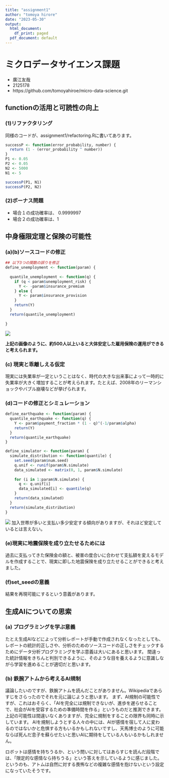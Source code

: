 ```yaml
---
title: "assignment1"
author: "tomoya hirore"
date: "2023-05-30"
output:
  html_document:
    df_print: paged
  pdf_document: default
---
```

# ミクロデータサイエンス課題
- 廣江友哉
- 2125178
- https://github.com/tomoyahiroe/micro-data-science.git


## functionの活用と可読性の向上

### (1)リファクタリング
同様のコードが、assignment1/refactoring.Rに書いてあります。
```r
successP <- function(error_probability, number) {
  return (1 - (error_probability ^ number))
}
P1 <- 0.05
P2 <- 0.05
N2 <- 5000
N1 <- 5

successP(P1, N1)
successP(P2, N2)
```

### (2)ボーナス問題
- 場合１の成功確率は、 0.9999997
- 場合２の成功確率は、1

## 中身極限定理と保険の可能性

### (a)(b)ソースコードの修正

```r
## 以下3つの関数の誤りを修正
define_unemployment <- function(param) {
  
  quantile_unemployment <- function(q) {
    if (q < param$unemployment_risk) {
      Y <- -param$insurance_premium
    } else {
      Y <- param$insurance_provision
    }
    return(Y)
  }
  return(quantile_unemployment)
  
}
```


![](./result/unemployment-insurance-payment-simulation.jpeg)

**上記の画像のように、約500人以上いると大体安定した雇用保険の運用ができると考えられます。**

### (c) 現実と乖離しえる仮定

現実には失業率が一定ということはなく、時代の大きな出来事によって一時的に失業率が大きく増加することが考えられます。たとえば、2008年のリーマンショックやバブル崩壊などが挙げられます。

### (d)コードの修正とシミュレーション

```r
define_earthquake <- function(param) {
  quantile_earthquake <- function(q) {
    Y <- param$payment_fraction * (1 - q)^(-1/param$alpha)
    return(Y)
  }
  return(quantile_earthquake)
}

define_simulator <- function(param) {
  simulate_distribution <- function(quantile) {
    set.seed(param$num.seed)
    q.unif <- runif(param$N.simulate)
    data_simulated <- matrix(0, 1, param$N.simulate)
    
    for (i in 1:param$N.simulate) {
      q <- q.unif[i]
      data_simulated[i] <- quantile(q)
    }
    return(data_simulated)
  }
  return(simulate_distribution)
}
```
![](./result/earthquake-insurance-payment-simulation.jpeg)
加入世帯が多いと支払い多少安定する傾向がありますが、それほど安定しているとは言えない。

### (e)現実に地震保険を成り立たせるためには

過去に支払ってきた保険金の額と、被害の度合いに合わせて支払額を変えるモデルを作成することで、現実に即した地震保険を成り立たせることができると考えました。

### (f)set_seedの意義

結果を再現可能にするという意義があります。

## 生成AIについての思索

### (a) プログラミングを学ぶ意義

たとえ生成AIなどによって分析レポートが手動で作成されなくなったとしても、レポートの統計的正しさや、分析のためのソースコードの正しさをチェックするためにデータ分析プログラミングを学ぶ意義は大いにあると思います。
間違った統計情報をきちんと判別できるように、そのような目を養えるように意識しながら学習を進めることが適切だと思います。

### (b) 鉄腕アトムから考えるAI規制

議論したいのですが、鉄腕アトムを読んだことがありません。Wikipediaであらすじをさらったのでそれを元に論じようと思います。
まず、AI規制の可能性ですが、これはおそらく、「AIを完全には規制できないが、進歩を遅らせることで、社会がAIを受容するための準備時間を作る」というものだと推測できます。上記の可能性は間違いなくありますが、完全に規制をすることの限界も同時に示しています。
AIを規制しようとする人々の中には、AIが感情を宿して人に変わるのではないかと危惧する方もいるかもしれないですし、天馬博士のように可能ならば死んだ息子を蘇らせたいと思いAIに期待をしている人もいるかもしれません。

ロボットは感情を持ちうるか、という問いに対してはあらすじを読んだ段階では、「限定的な感情なら持ちうる」という答えを示しているように感じました。というのも、アトムは自然に対する畏怖などの複雑な感情を抱けないという設定になっていたそうです。

